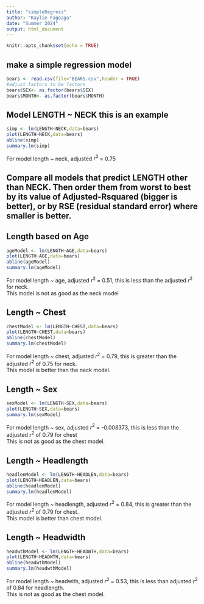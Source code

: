 ```yaml
---
title: "simpleRegress"
author: "Kaylie Fagoaga"
date: "Summer 2024"
output: html_document
---
```


```r
knitr::opts_chunk$set(echo = TRUE)
```

## make a simple regression model

```r
bears <- read.csv(file="BEARS.csv",header = TRUE)
#adjust factors to be factors
bears$SEX<- as.factor(bears$SEX)
bears$MONTH<- as.factor(bears$MONTH)
```

## Model LENGTH ~ NECK  this is an example  

```r
simp <- lm(LENGTH~NECK,data=bears)
plot(LENGTH~NECK,data=bears)
abline(simp)
summary.lm(simp)
```

For model length ~ neck, adjusted $r^2$ = 0.75

## Compare all models that predict LENGTH other than NECK. Then order them from worst to best by its value of Adjusted-Rsquared (bigger is better), or by RSE (residual standard error) where smaller is better. 

## Length based on Age 
```r
ageModel <- lm(LENGTH~AGE,data=bears)
plot(LENGTH~AGE,data=bears)
abline(ageModel)
summary.lm(ageModel)
```

For model length ~ age, adjusted $r^2$ = 0.51, this is less than the adjusted $r^2$ for neck.       
This model is not as good as the neck model

## Length ~ Chest  
```r
chestModel <- lm(LENGTH~CHEST,data=bears)
plot(LENGTH~CHEST,data=bears)
abline(chestModel)
summary.lm(chestModel)
```

For model length ~ chest, adjusted $r^2$ = 0.79, this is greater than the adjusted $r^2$ of 0.75 for neck.    
This model is better than the neck model. 

## Length ~ Sex
```r
sexModel <- lm(LENGTH~SEX,data=bears)
plot(LENGTH~SEX,data=bears)
summary.lm(sexModel)
```

For model length ~ sex, adjusted $r^2$ = -0.008373, this is less than the adjusted $r^2$ of 0.79 for chest   
This is not as good as the chest model.  

## Length ~ Headlength
```r
headlenModel <- lm(LENGTH~HEADLEN,data=bears)
plot(LENGTH~HEADLEN,data=bears)
abline(headlenModel)
summary.lm(headlenModel)
```

For model length ~ headlength, adjusted $r^2$ = 0.84, this is greater than the adjusted $r^2$ of 0.79 for chest.       
This model is better than chest model.   

## Length ~ Headwidth
```r
headwthModel <- lm(LENGTH~HEADWTH,data=bears)
plot(LENGTH~HEADWTH,data=bears)
abline(headwthModel)
summary.lm(headwthModel)
```

For model length ~ headwith, adjusted $r^2$ = 0.53, this is less than adjusted $r^2$ of 0.84 for headlength.        
This is not as good as the chest model.   

##









